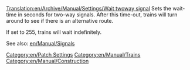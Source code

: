 [[Translation:en/Archive/Manual/Settings/Wait twoway signal]]
Sets the wait-time in seconds for two-way signals. After this time-out, trains will turn around to see if there is an alternative route. 

If set to 255, trains will wait indefinitely.

See also: [[en/Manual/Signals]]

[[Category:en/Patch Settings]]
[[Category:en/Manual/Trains]]
[[Category:en/Manual/Construction]]
{{en/Stub}}